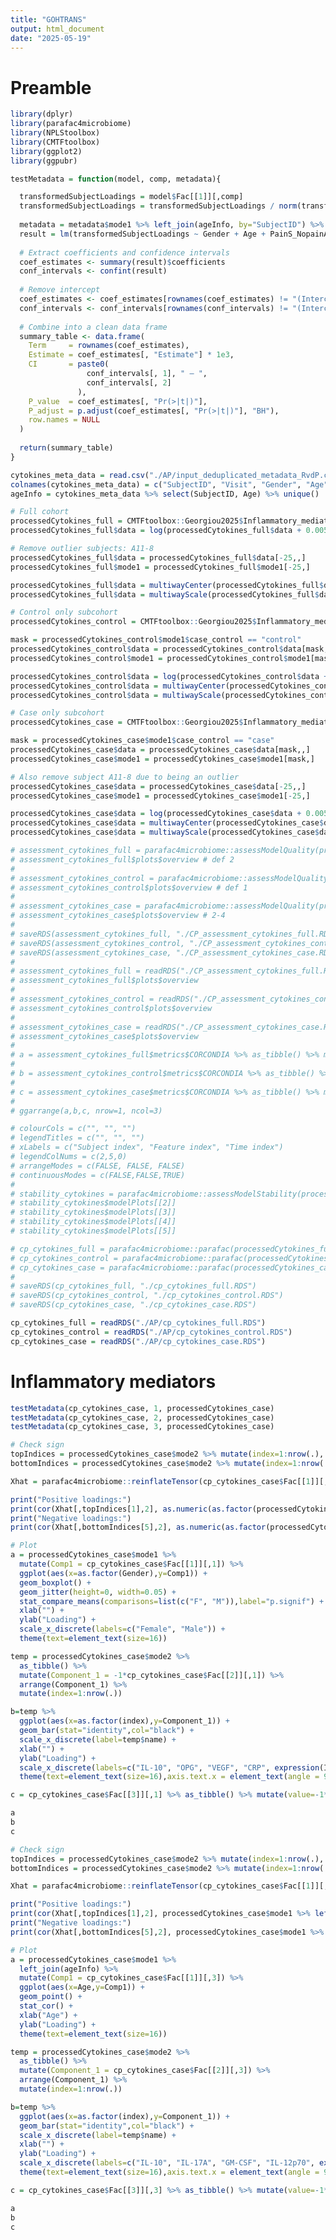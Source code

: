 ```yaml
---
title: "GOHTRANS"
output: html_document
date: "2025-05-19"
---
```


# Preamble

```r
library(dplyr)
library(parafac4microbiome)
library(NPLStoolbox)
library(CMTFtoolbox)
library(ggplot2)
library(ggpubr)
```

```r
testMetadata = function(model, comp, metadata){

  transformedSubjectLoadings = model$Fac[[1]][,comp]
  transformedSubjectLoadings = transformedSubjectLoadings / norm(transformedSubjectLoadings, "2")
  
  metadata = metadata$mode1 %>% left_join(ageInfo, by="SubjectID") %>% mutate(Gender=as.numeric(as.factor(Gender), PainS_NopainA=as.numeric(as.factor(PainS_NopainA))))
  result = lm(transformedSubjectLoadings ~ Gender + Age + PainS_NopainA, data=metadata)
  
  # Extract coefficients and confidence intervals
  coef_estimates <- summary(result)$coefficients
  conf_intervals <- confint(result)
  
  # Remove intercept
  coef_estimates <- coef_estimates[rownames(coef_estimates) != "(Intercept)", ]
  conf_intervals <- conf_intervals[rownames(conf_intervals) != "(Intercept)", ]
  
  # Combine into a clean data frame
  summary_table <- data.frame(
    Term     = rownames(coef_estimates),
    Estimate = coef_estimates[, "Estimate"] * 1e3,
    CI       = paste0(
                 conf_intervals[, 1], " – ",
                 conf_intervals[, 2]
               ),
    P_value  = coef_estimates[, "Pr(>|t|)"],
    P_adjust = p.adjust(coef_estimates[, "Pr(>|t|)"], "BH"),
    row.names = NULL
  )
  
  return(summary_table)
}
```

```r
cytokines_meta_data = read.csv("./AP/input_deduplicated_metadata_RvdP.csv", sep=" ", header=FALSE) %>% as_tibble()
colnames(cytokines_meta_data) = c("SubjectID", "Visit", "Gender", "Age", "Pain_noPain", "case_control")
ageInfo = cytokines_meta_data %>% select(SubjectID, Age) %>% unique()
```

```r
# Full cohort
processedCytokines_full = CMTFtoolbox::Georgiou2025$Inflammatory_mediators
processedCytokines_full$data = log(processedCytokines_full$data + 0.005)

# Remove outlier subjects: A11-8
processedCytokines_full$data = processedCytokines_full$data[-25,,]
processedCytokines_full$mode1 = processedCytokines_full$mode1[-25,]

processedCytokines_full$data = multiwayCenter(processedCytokines_full$data, 1)
processedCytokines_full$data = multiwayScale(processedCytokines_full$data, 2)

# Control only subcohort
processedCytokines_control = CMTFtoolbox::Georgiou2025$Inflammatory_mediators

mask = processedCytokines_control$mode1$case_control == "control"
processedCytokines_control$data = processedCytokines_control$data[mask,,]
processedCytokines_control$mode1 = processedCytokines_control$mode1[mask,]

processedCytokines_control$data = log(processedCytokines_control$data + 0.005)
processedCytokines_control$data = multiwayCenter(processedCytokines_control$data, 1)
processedCytokines_control$data = multiwayScale(processedCytokines_control$data, 2)

# Case only subcohort
processedCytokines_case = CMTFtoolbox::Georgiou2025$Inflammatory_mediators

mask = processedCytokines_case$mode1$case_control == "case"
processedCytokines_case$data = processedCytokines_case$data[mask,,]
processedCytokines_case$mode1 = processedCytokines_case$mode1[mask,]

# Also remove subject A11-8 due to being an outlier
processedCytokines_case$data = processedCytokines_case$data[-25,,]
processedCytokines_case$mode1 = processedCytokines_case$mode1[-25,]

processedCytokines_case$data = log(processedCytokines_case$data + 0.005)
processedCytokines_case$data = multiwayCenter(processedCytokines_case$data, 1)
processedCytokines_case$data = multiwayScale(processedCytokines_case$data, 2)
```

```r
# assessment_cytokines_full = parafac4microbiome::assessModelQuality(processedCytokines_full$data, numRepetitions=10, numCores=10)
# assessment_cytokines_full$plots$overview # def 2
#
# assessment_cytokines_control = parafac4microbiome::assessModelQuality(processedCytokines_control$data, numRepetitions=10, numCores=10)
# assessment_cytokines_control$plots$overview # def 1
#
# assessment_cytokines_case = parafac4microbiome::assessModelQuality(processedCytokines_case$data, numRepetitions=10, numCores=10)
# assessment_cytokines_case$plots$overview # 2-4
#
# saveRDS(assessment_cytokines_full, "./CP_assessment_cytokines_full.RDS")
# saveRDS(assessment_cytokines_control, "./CP_assessment_cytokines_control.RDS")
# saveRDS(assessment_cytokines_case, "./CP_assessment_cytokines_case.RDS")
# 
# assessment_cytokines_full = readRDS("./CP_assessment_cytokines_full.RDS")
# assessment_cytokines_full$plots$overview
# 
# assessment_cytokines_control = readRDS("./CP_assessment_cytokines_control.RDS")
# assessment_cytokines_control$plots$overview
# 
# assessment_cytokines_case = readRDS("./CP_assessment_cytokines_case.RDS")
# assessment_cytokines_case$plots$overview
# 
# a = assessment_cytokines_full$metrics$CORCONDIA %>% as_tibble() %>% mutate(index=1:nrow(.)) %>% pivot_longer(-index) %>% ggplot(aes(x=as.factor(name),y=value)) + geom_boxplot() + xlab("Number of components") + ylab("CORCONDIA") + theme(text=element_text(size=16))
# 
# b = assessment_cytokines_control$metrics$CORCONDIA %>% as_tibble() %>% mutate(index=1:nrow(.)) %>% pivot_longer(-index) %>% ggplot(aes(x=as.factor(name),y=value)) + geom_boxplot() + xlab("Number of components") + ylab("CORCONDIA") + theme(text=element_text(size=16))
# 
# c = assessment_cytokines_case$metrics$CORCONDIA %>% as_tibble() %>% mutate(index=1:nrow(.)) %>% pivot_longer(-index) %>% ggplot(aes(x=as.factor(name),y=value)) + geom_boxplot() + xlab("Number of components") + ylab("CORCONDIA") + theme(text=element_text(size=16))
# 
# ggarrange(a,b,c, nrow=1, ncol=3)
```

```r
# colourCols = c("", "", "")
# legendTitles = c("", "", "")
# xLabels = c("Subject index", "Feature index", "Time index")
# legendColNums = c(2,5,0)
# arrangeModes = c(FALSE, FALSE, FALSE)
# continuousModes = c(FALSE,FALSE,TRUE)
# 
# stability_cytokines = parafac4microbiome::assessModelStability(processedCytokines_case, maxNumComponents=5, numFolds=10, colourCols=colourCols, legendTitles=legendTitles, xLabels = xLabels, legendColNums=legendColNums, arrangeModes=arrangeModes, numCores=parallel::detectCores())
# stability_cytokines$modelPlots[[2]]
# stability_cytokines$modelPlots[[3]]
# stability_cytokines$modelPlots[[4]]
# stability_cytokines$modelPlots[[5]]
```

```r
# cp_cytokines_full = parafac4microbiome::parafac(processedCytokines_full$data, nfac=2, nstart=100)
# cp_cytokines_control = parafac4microbiome::parafac(processedCytokines_control$data, nfac=1, nstart=100)
# cp_cytokines_case = parafac4microbiome::parafac(processedCytokines_case$data, nfac=3, nstart=100)
# 
# saveRDS(cp_cytokines_full, "./cp_cytokines_full.RDS")
# saveRDS(cp_cytokines_control, "./cp_cytokines_control.RDS")
# saveRDS(cp_cytokines_case, "./cp_cytokines_case.RDS")

cp_cytokines_full = readRDS("./AP/cp_cytokines_full.RDS")
cp_cytokines_control = readRDS("./AP/cp_cytokines_control.RDS")
cp_cytokines_case = readRDS("./AP/cp_cytokines_case.RDS")
```

# Inflammatory mediators

```r
testMetadata(cp_cytokines_case, 1, processedCytokines_case)
testMetadata(cp_cytokines_case, 2, processedCytokines_case)
testMetadata(cp_cytokines_case, 3, processedCytokines_case)
```

```r
# Check sign
topIndices = processedCytokines_case$mode2 %>% mutate(index=1:nrow(.), Comp = cp_cytokines_case$Fac[[2]][,1]) %>% arrange(desc(Comp)) %>% head() %>% select(index) %>% pull()
bottomIndices = processedCytokines_case$mode2 %>% mutate(index=1:nrow(.), Comp = cp_cytokines_case$Fac[[2]][,1]) %>% arrange(desc(Comp)) %>% tail() %>% select(index) %>% pull()

Xhat = parafac4microbiome::reinflateTensor(cp_cytokines_case$Fac[[1]][,1], cp_cytokines_case$Fac[[2]][,1], cp_cytokines_case$Fac[[3]][,1])

print("Positive loadings:")
print(cor(Xhat[,topIndices[1],2], as.numeric(as.factor(processedCytokines_case$mode1$Gender)), use="pairwise.complete.obs")) # flip
print("Negative loadings:")
print(cor(Xhat[,bottomIndices[5],2], as.numeric(as.factor(processedCytokines_case$mode1$Gender)), use="pairwise.complete.obs"))

# Plot
a = processedCytokines_case$mode1 %>%
  mutate(Comp1 = cp_cytokines_case$Fac[[1]][,1]) %>%
  ggplot(aes(x=as.factor(Gender),y=Comp1)) +
  geom_boxplot() +
  geom_jitter(height=0, width=0.05) +
  stat_compare_means(comparisons=list(c("F", "M")),label="p.signif") +
  xlab("") +
  ylab("Loading") +
  scale_x_discrete(labels=c("Female", "Male")) +
  theme(text=element_text(size=16))

temp = processedCytokines_case$mode2 %>%
  as_tibble() %>%
  mutate(Component_1 = -1*cp_cytokines_case$Fac[[2]][,1]) %>%
  arrange(Component_1) %>%
  mutate(index=1:nrow(.))

b=temp %>%
  ggplot(aes(x=as.factor(index),y=Component_1)) +
  geom_bar(stat="identity",col="black") +
  scale_x_discrete(label=temp$name) +
  xlab("") +
  ylab("Loading") +
  scale_x_discrete(labels=c("IL-10", "OPG", "VEGF", "CRP", expression(IFN-gamma), "IL-6", expression(TNF-alpha), "GM-CSF", "IL-17A", "IL-8", "IL-12p70", expression(IL-1*alpha), expression(IL-1*beta), expression(MIP-1*alpha), "IL-4", "RANKL")) +
  theme(text=element_text(size=16),axis.text.x = element_text(angle = 90, vjust = 0.5, hjust=1))

c = cp_cytokines_case$Fac[[3]][,1] %>% as_tibble() %>% mutate(value=-1*value) %>% mutate(timepoint=c(-6,-3,0,1,6,13)) %>% ggplot(aes(x=timepoint,y=value)) + geom_line() + geom_point() + xlab("Time point [weeks]") + ylab("Loading") + ylim(0,1) + theme(text=element_text(size=16))

a
b
c
```

```r
# Check sign
topIndices = processedCytokines_case$mode2 %>% mutate(index=1:nrow(.), Comp = cp_cytokines_case$Fac[[2]][,3]) %>% arrange(desc(Comp)) %>% head() %>% select(index) %>% pull()
bottomIndices = processedCytokines_case$mode2 %>% mutate(index=1:nrow(.), Comp = cp_cytokines_case$Fac[[2]][,3]) %>% arrange(desc(Comp)) %>% tail() %>% select(index) %>% pull()

Xhat = parafac4microbiome::reinflateTensor(cp_cytokines_case$Fac[[1]][,3], cp_cytokines_case$Fac[[2]][,3], cp_cytokines_case$Fac[[3]][,3])

print("Positive loadings:")
print(cor(Xhat[,topIndices[1],2], processedCytokines_case$mode1 %>% left_join(ageInfo) %>% select(Age), use="pairwise.complete.obs")) # no flip
print("Negative loadings:")
print(cor(Xhat[,bottomIndices[5],2], processedCytokines_case$mode1 %>% left_join(ageInfo) %>% select(Age), use="pairwise.complete.obs"))

# Plot
a = processedCytokines_case$mode1 %>%
  left_join(ageInfo) %>%
  mutate(Comp1 = cp_cytokines_case$Fac[[1]][,3]) %>%
  ggplot(aes(x=Age,y=Comp1)) +
  geom_point() +
  stat_cor() +
  xlab("Age") +
  ylab("Loading") +
  theme(text=element_text(size=16))

temp = processedCytokines_case$mode2 %>%
  as_tibble() %>%
  mutate(Component_1 = cp_cytokines_case$Fac[[2]][,3]) %>%
  arrange(Component_1) %>%
  mutate(index=1:nrow(.))

b=temp %>%
  ggplot(aes(x=as.factor(index),y=Component_1)) +
  geom_bar(stat="identity",col="black") +
  scale_x_discrete(label=temp$name) +
  xlab("") +
  ylab("Loading") +
  scale_x_discrete(labels=c("IL-10", "IL-17A", "GM-CSF", "IL-12p70", expression(IFN-gamma), expression(IL-1*alpha), "RANKL", expression(IL-1*beta), "CRP", "OPG", expression(MIP-1*alpha), "IL-6", expression(TNF-alpha), "VEGF", "IL-8")) +
  theme(text=element_text(size=16),axis.text.x = element_text(angle = 90, vjust = 0.5, hjust=1))

c = cp_cytokines_case$Fac[[3]][,3] %>% as_tibble() %>% mutate(value=-1*value) %>% mutate(timepoint=c(-6,-3,0,1,6,13)) %>% ggplot(aes(x=timepoint,y=value)) + geom_line() + geom_point() + xlab("Time point [weeks]") + ylab("Loading") + ylim(0,1) + theme(text=element_text(size=16))

a
b
c
```
